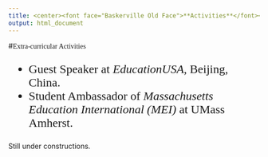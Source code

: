 ```yaml
---
title: <center><font face="Baskerville Old Face">**Activities**</font></center>
output: html_document
---
```

<div id="backhome"><a href="index.html"><i class="fa fa-home" aria-hidden="true"></i></a></div>

#<font face="Baskerville Old Face">Extra-curricular Activities</font>
<font face="Times New Roman" size=5>

- Guest Speaker at *EducationUSA*, Beijing, China.
- Student Ambassador of *Massachusetts Education International (MEI)* at UMass Amherst.

</font>

Still under constructions.